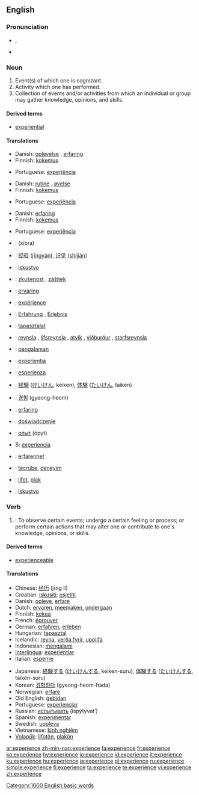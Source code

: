 {{see|expérience}}
==English==
{{wikipedia}}

===Pronunciation===
*{{IPA|/ɪksˈpɪɹiəns/}}, {{SAMPA|/Iks"pIr\i@ns/}}
*{{audio|en-us-experience.ogg|Audio (US)}}

===Noun===
{{en-noun}}

# Event(s) of which one is cognizant.
# Activity which one has performed.
# Collection of events and/or activities from which an individual or group may gather knowledge, opinions, and skills.

====Derived terms====
*[[experiential]]

====Translations====
{{trans-top|event(s) of which one is cognizant}}
*Danish: [[oplevelse]] {{c}}, [[erfaring]] {{c}}
*Finnish: [[kokemus]]
{{trans-mid}}
*Portuguese: [[experiência]] {{f}}
{{trans-bottom}}

{{trans-top|activity which one has performed}}
*Danish: [[rutine]] {{c}}, [[øvelse]] {{c}}
*Finnish: [[kokemus]]
{{trans-mid}}
*Portuguese: [[experiência]] {{f}}
{{trans-bottom}}

{{trans-top|collection of events and/or activities from which an individual or group may gather knowledge}}
*Danish: [[erfaring]] {{c}}
*Finnish: [[kokemus]]
{{trans-mid}}
*Portuguese: [[experiência]] {{f}}
{{trans-bottom}}

{{ttbc-top}}
*{{ttbc|Arabic}}: {{ARchar|[[خبرة]]}} (xíbra) {{f}}
*{{ttbc|Chinese}}: [[经验]] ([[jingyan|jīngyàn]]), [[识见]] ([[shijian|shíjiàn]])
*{{ttbc|Croatian}}: [[iskustvo]] {{n}}
*{{ttbc|Czech}}: [[zkušenost]] {{f}}, [[zážitek]] {{m}}
*{{ttbc|Dutch}}: [[ervaring]] {{f}}
*{{ttbc|French}}: [[expérience]] {{f}}
*{{ttbc|German}}: [[Erfahrung]] {{f}}, [[Erlebnis]] {{n}}
*{{ttbc|Hungarian}}: [[tapasztalat]]
*{{ttbc|Icelandic}}: [[reynsla]] {{f}}, [[lífsreynsla]] {{f}}, [[atvik]] {{n}}, [[viðburður]] {{m}}, [[starfsreynsla]] {{f}}
*{{ttbc|Indonesian}}: [[alam|pengalaman]]
*{{ttbc|Interlingua}}: [[experientia]]
{{ttbc-mid}}
*{{ttbc|Italian}}: [[esperienza]] {{f}}
*{{ttbc|Japanese}}: [[経験]] ([[けいけん]], keiken), [[体験]] ([[たいけん]], taiken)
*{{ttbc|Korean}}: [[경험]] (gyeong-heom)
*{{ttbc|Norwegian}}: [[erfaring]]
*{{ttbc|Polish}}: [[doświadczenie]] {{n}}
*{{ttbc|Russian}}: [[опыт]] (ópyt) {{m}}
*S{{ttbc|panish}}: [[experiencia]] {{f}}
*{{ttbc|Swedish}}: [[erfarenhet]]
*{{ttbc|Turkish}}: [[tecrübe]], [[deneyim]]
*{{ttbc|Volapük}}: [[lifot]], [[plak]]
*{{ttbc|Serbian}}: [[iskustvo]]
{{ttbc-bottom}}

===Verb===
{{en-verb|experienc|ing}}

# {{transitive}}: To observe certain events; undergo a certain feeling or process; or perform certain actions that may alter one or contribute  to one's knowledge, opinions, or skills.

====Derived terms====
*[[experienceable]]

====Translations====
{{top}}
*Chinese: [[经历]] (jīng lì)
*Croatian: [[iskusiti]]; [[osjetiti]]
*Danish: [[opleve]], [[erfare]]
*Dutch: [[ervaren]], [[meemaken]], [[ondergaan]]
*Finnish: [[kokea]]
*French: [[éprouver]]
*German: [[erfahren]], [[erleben]]
*Hungarian: [[tapasztal]]
*Icelandic: [[reyna]], [[verða fyrir]], [[upplifa]]
*Indonesian: [[alam|mengalami]]
*[[Interlingua]]: [[experientiar]]
*Italian: [[esperire]]
{{mid}}
*Japanese: [[経験]]する ([[けいけん]]する, keiken-suru), [[体験]]する ([[たいけん]]する, taiken-suru)
*Korean: [[경험하다]] (gyeong-heom-hada)
*Norwegian: [[erfare]]
*Old English: [[gebidan|ġebīdan]]
*Portuguese: [[experienciar]]
*Russian: [[испытывать]] (ispýtyvat’)
*Spanish: [[experimentar]]
*Swedish: [[uppleva]]
*Vietnamese: [[kinh nghiệm]]
*[[Volapük]]: [[lifotön]], [[plakön]]
{{bottom}}

[[Category:1000 English basic words]]

[[ar:experience]]
[[zh-min-nan:experience]]
[[fa:experience]]
[[fr:experience]]
[[ko:experience]]
[[hy:experience]]
[[io:experience]]
[[id:experience]]
[[it:experience]]
[[ku:experience]]
[[hu:experience]]
[[ja:experience]]
[[pl:experience]]
[[ru:experience]]
[[simple:experience]]
[[fi:experience]]
[[ta:experience]]
[[te:experience]]
[[vi:experience]]
[[zh:experience]]